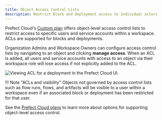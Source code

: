 ```yaml
---
title: Object Access Control Lists
description: Restrict Block and Deployment access to individual actors within a workspace. 
---
```


Prefect Cloud's [Custom plan](https://www.prefect.io/pricing) offers object-level access control lists to restrict access to specific users and service accounts within a workspace. ACLs are supported for blocks and deployments.

Organization Admins and Workspace Owners can configure access control lists by navigating to an object and clicking **manage access**.
When an ACL is added, all users and service accounts with access to an object via their workspace role will lose access if not explicitly added to the ACL.

![Viewing ACL for a deployment in the Prefect Cloud UI.](/3.0rc/img/ui/access-control.png)

!!! Note "ACLs and visibility"
  Objects not governed by access control lists such as flow runs, flows, and artifacts will be visible to a user within a workspace even if an associated block or deployment has been restricted for that user.

See the [Prefect Cloud plans](https://www.prefect.io/pricing) to learn more about options for supporting object-level access control.
